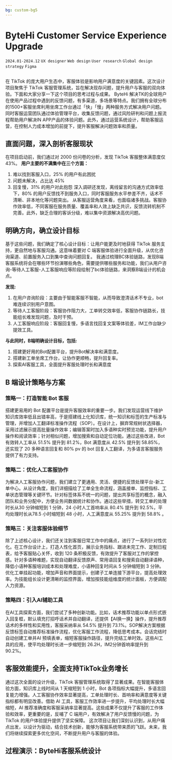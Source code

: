 ```yaml
---
bg: custom-bg5
---
```



# ByteHi Customer Service Experience Upgrade

`2024.01-2024.12`  `UX designer`  `Web design`  `User research` `Global design strategy` `Figma`   

<Image src="/byte_hi/byte_hi.001.png" alt="" className="rounded-lg" />

在 TikTok 的庞大用户生态中，客服体验是影响用户满意度的关键因素。这次设计项目聚焦于 TikTok 客服管理系统，旨在解决现存问题，提升用户与客服的双向体验。下面和大家分享一下这个项目的思考过程与成果。
ByteHi 解决TK的全球用户在使用产品过程中遇到的反馈问题，有多渠道，多场景等特点。我们拥有全球分布的1500+客服坐席利用坐席工作台通过「快」「慢」两种服务方式解决用户问题。同时客服运营团队通过体验管理平台，收集反馈问题，通过风险研判和问题上报流程帮助用户解决IN APP产品的体验问题。此外，通过运营系统设计，帮助客服运营，在控制人力成本增加的前提下，提升客服解决问题效率和质量。

## 直面问题，深入剖析客服现状
在项目启动前，我们通过对 2000 份问卷的分析，发现 TikTok 客服整体满意度仅 43%。
**用户主要的不满集中在三个方面：**
1. 难以找到客服入口，25% 的用户有此困扰
2. 问题未解决，占比达 45%
3. 回复慢，31% 的用户对此抱怨
深入调研还发现，离线留言的沟通方式效率低下，80% 的用户反馈找不到服务入口，同时客服服务水平参差不齐，话术不清晰、非本地化等问题突出。
从客服运营角度来看，也面临诸多挑战。客服协作效率低，不同客服在服务质量、覆盖率和人效上缺乏共识，反馈流转机制不完善。此外，缺乏合理的客诉分级，难以集中资源解决高优问题。

## 明确方向，确立设计目标
基于这些问题，我们确定了核心设计目标：让用户能更及时地获得 TikTok 服务支持，更自然地与客服沟通。这意味着要对 C 端客服体验进行全面升级，从优化咨询渠道、前置服务入口到集中查询问题回复。
我通过梳理BC体验链路，发现B端客服系统将会在哪些环节扮演哪些角色，需要提供哪些服务和功能，我们从用户咨询-等待人工客服-人工客服响应等阶段绘制了bc体验链路，来洞察B端设计的机会点。


**发现:**
1. 在用户咨询阶段：主要由于智能客服不智能，从而导致澄清话术不专业，bot难连续识别用户意图。
2. 等待人工客服阶段：客服协作阻力大，工单转交效率低，客服协作链路长，技能组长难发现问题，及时干预。
3. 人工客服响应阶段：客服回复慢，多语言找回复文案等体验差，IM工作台缺少提效工具。

**与此同时，B端明确设计目标，包括:**
1. 搭建更好用的Bot配置平台，提升Bot解决率和满意度。 
2. 搭建新工单坐席工作台，让协作更顺畅，提升回复率。
3. 探索AI客服工具，全面提升客服处理时长和满意度

## B 端设计策略与方案
### 策略一：打造智能 Bot 客服
搭建更易用的 Bot 配置平台是提升客服效率的重要一步。我们发现运营线下维护知识库效率低且出错率高，于是搭建线上化知识库，统一知识和标签的生产标准与管理，并增加人工翻译标准操作流程（SOP）。在设计上，摒弃常规树状选择器，采用过滤展示提高批量操作效率；编辑答案时加入多语种实时预览功能，提升用户操作和阅读效率；针对相似问题，增加搜索和自动定位功能。通过这些改进，Bot 有效转人工率从 51.5% 提升到 81.2%，Bot 满意度从 42.5% 提升到 58.85%，还实现了 20 多种语言回复和 80% pv 的 bot 回复人工翻译，为多语言客服服务提供了有力支持。

### 策略二：优化人工客服协作
为解决人工客服协作问题，我们建立了更通用、灵活、便捷的反馈处理平台-新工单中心。从设计角度，我们详细描绘了工单全生命流程，涵盖接单、监控指标、工单状态管理等关键环节。针对标签体系不统一的问题，提出共享标签的概念，融入团队和业务分配中，方便业务间数据统计和协作。通过这些举措，转交工单的处理时长从30 分钟缩短到 1 分钟，24 小时人工首响率从 80.4% 提升到 92.5%，平均处理时长从78.5 小时缩短到 48 小时，人工满意度从 55.25% 提升到 58.8% 。

### 策略三：关注客服体验细节
除了上述核心设计，我们还关注到客服日常工作中的痛点，进行了一系列针对性优化。在工作台设计上，打造人性化首页，展示业务指标、跟进未完工作、定制日程表，给予客服贴心关怀，收到 120 条积极反馈，有效提升了客服对工作的掌控感。针对多语种难题，实现自动翻译反馈原声、常用语回复和搜索自动翻译语种，降低小语种客服培训成本和处理难度，小语种回复时间从 5 分钟缩短到 3 分钟。优化工单挂起功能，增加声音和界面提示，创建子工单连接下游平台，提高处理效率。为技能组长设计更清晰的监控界面，增加按技能组维度的统计面板，方便调配人力资源。

### 策略四：引入AI辅助工具
在AI工具探索方面，我们尝试了多种创新功能。比如，话术推荐功能以单点形式嵌入回复框，默认填充打招呼话术并自动翻译，还提供【AI换一换】操作，提升推荐话术的多样性和实用性，客服采纳率从 54.5% 提升到 73.1%。SOP解决方案根据反馈标签自动推荐标准操作流程，优化客服工作流程，降低思考成本。会话完结时自动创建工单并AI 预填表单，缩短客服操作路径，提升完结工单时效。这些AI工具的应用，使平均处理时长进一步缩短到 26.2H，IM2分钟首响率提升到 90.2%。

## 客服效能提升，全面支持TikTok业务增长
通过这次全面的设计升级，TikTok 客服管理系统取得了显著成果。在智能客服体验方面，知识库上线时间从 1 天缩短到 1 小时，Bot 各项指标大幅提升，多语言回复能力增强。人工客服协作效率显著提高，工单处理时长、首响率和满意度等关键指标都有明显改善。借助 AI 工具，客服工作效率进一步提升，平均处理时长大幅缩短，AI 推荐准确度和客服采纳率显著提高。这些成果不仅提升了客服的工作体验和效率，更重要的是，反哺了 C 端用户，有效解决了用户反馈慢的问题，为 TikTok 的用户体验提升提供了坚实保障。
这次项目让我们深刻认识到，从用户痛点出发，以设计为驱动，结合技术创新，能够为客服系统带来质的飞跃。未来，我们将继续探索更多优化空间，不断提升用户与客服的体验。

## 过程演示：ByteHi客服系统设计

<Image src="/byte_hi/byte_hi.002.png" alt="" className="rounded-lg" />
<Image src="/byte_hi/byte_hi.003.png" alt="" className="rounded-lg" />
<Image src="/byte_hi/byte_hi.004.png" alt="" className="rounded-lg" />
<Image src="/byte_hi/byte_hi.005.png" alt="" className="rounded-lg" />
<Image src="/byte_hi/byte_hi.006.png" alt="" className="rounded-lg" />
<Image src="/byte_hi/byte_hi.007.png" alt="" className="rounded-lg" />
<Image src="/byte_hi/byte_hi.008.png" alt="" className="rounded-lg" />
<Image src="/byte_hi/byte_hi.009.png" alt="" className="rounded-lg" />
<Image src="/byte_hi/byte_hi.010.png" alt="" className="rounded-lg" />
<Image src="/byte_hi/byte_hi.011.png" alt="" className="rounded-lg" />
<Image src="/byte_hi/byte_hi.013.png" alt="" className="rounded-lg" />
<Image src="/byte_hi/byte_hi.014.png" alt="" className="rounded-lg" />
<Image src="/byte_hi/byte_hi.015.png" alt="" className="rounded-lg" />
<Image src="/byte_hi/byte_hi.016.png" alt="" className="rounded-lg" />
<Image src="/byte_hi/byte_hi.017.png" alt="" className="rounded-lg" />
<Image src="/byte_hi/byte_hi.018.png" alt="" className="rounded-lg" />
<Image src="/byte_hi/byte_hi.019.png" alt="" className="rounded-lg" />
<Image src="/byte_hi/byte_hi.020.png" alt="" className="rounded-lg" />
<Image src="/byte_hi/byte_hi.021.png" alt="" className="rounded-lg" />
<Image src="/byte_hi/byte_hi.022.png" alt="" className="rounded-lg" />
<Image src="/byte_hi/byte_hi.023.png" alt="" className="rounded-lg" />
<Image src="/byte_hi/byte_hi.024.png" alt="" className="rounded-lg" />
<Image src="/byte_hi/byte_hi.025.png" alt="" className="rounded-lg" />
<Image src="/byte_hi/byte_hi.026.png" alt="" className="rounded-lg" />
<Image src="/byte_hi/byte_hi.027.png" alt="" className="rounded-lg" />
<Image src="/byte_hi/byte_hi.029.png" alt="" className="rounded-lg" />
<Image src="/byte_hi/byte_hi.030.png" alt="" className="rounded-lg" />
<Image src="/byte_hi/byte_hi.031.png" alt="" className="rounded-lg" />
<Image src="/byte_hi/byte_hi.032.png" alt="" className="rounded-lg" />
<Image src="/byte_hi/byte_hi.033.png" alt="" className="rounded-lg" />
<Image src="/byte_hi/byte_hi.034.png" alt="" className="rounded-lg" />
<Image src="/byte_hi/byte_hi.035.png" alt="" className="rounded-lg" />
<Image src="/byte_hi/byte_hi.036.png" alt="" className="rounded-lg" />
<Image src="/byte_hi/byte_hi.037.png" alt="" className="rounded-lg" />
<Image src="/byte_hi/byte_hi.038.png" alt="" className="rounded-lg" />
<Image src="/byte_hi/byte_hi.039.png" alt="" className="rounded-lg" />
<Image src="/byte_hi/byte_hi.040.png" alt="" className="rounded-lg" />
